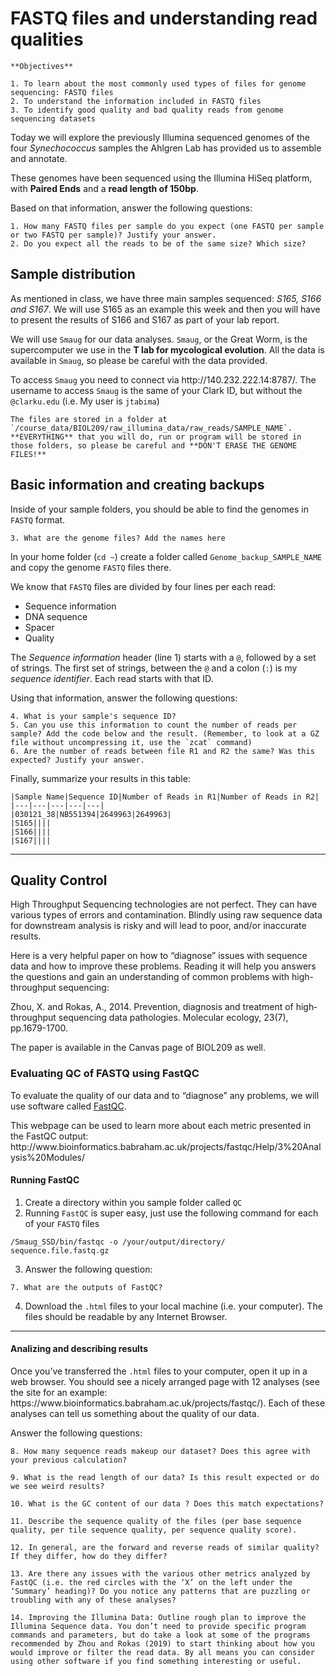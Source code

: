 # FASTQ files and understanding read qualities


```block

**Objectives**

1. To learn about the most commonly used types of files for genome sequencing: FASTQ files
2. To understand the information included in FASTQ files
3. To identify good quality and bad quality reads from genome sequencing datasets

```


Today we will explore the previously Illumina sequenced genomes of the four *Synechococcus* samples the Ahlgren Lab has provided us to assemble and annotate.

These genomes have been sequenced using the Illumina HiSeq platform, with **Paired Ends** and a **read length of 150bp**.

Based on that information, answer the following questions:

```block
1. How many FASTQ files per sample do you expect (one FASTQ per sample or two FASTQ per sample)? Justify your answer.
2. Do you expect all the reads to be of the same size? Which size?
```

## Sample distribution

As mentioned in class, we have three main samples sequenced: *S165, S166 and S167*. We will use S165 as an example this week and then you will have to present the results of S166 and S167 as part of your lab report. 

We will use `Smaug` for our data analyses. `Smaug`, or the Great Worm, is the supercomputer we use in the **T lab for mycological evolution**. All the data is available in `Smaug`, so please be careful with the data provided.

To access `Smaug` you need to connect via http://140.232.222.14:8787/. The username to access `Smaug` is the same of your Clark ID, but without the `@clarku.edu` (i.e. My user is `jtabima`)

```block
The files are stored in a folder at `/course_data/BIOL209/raw_illumina_data/raw_reads/SAMPLE_NAME`. **EVERYTHING** that you will do, run or program will be stored in those folders, so please be careful and **DON'T ERASE THE GENOME FILES!**
```

## Basic information and creating backups

Inside of your sample folders, you should be able to find the genomes in `FASTQ` format. 

```block
3. What are the genome files? Add the names here
```

In your home folder (`cd ~`) create a folder called `Genome_backup_SAMPLE_NAME` and copy the genome `FASTQ` files there. 

We know that `FASTQ` files are divided by four lines per each read: 

  * Sequence information
  * DNA sequence
  * Spacer
  * Quality
  
The *Sequence information* header (line 1) starts with a `@`, followed by a set of strings. The first set of strings, between the `@` and a colon (`:`) is my *sequence identifier*. Each read starts with that ID.
  
Using that information, answer the following questions:
  
```block
4. What is your sample's sequence ID?
5. Can you use this information to count the number of reads per sample? Add the code below and the result. (Remember, to look at a GZ file without uncompressing it, use the `zcat` command)
6. Are the number of reads between file R1 and R2 the same? Was this expected? Justify your answer.
```

Finally, summarize your results in this table:

```block
|Sample Name|Sequence ID|Number of Reads in R1|Number of Reads in R2|
|---|---|---|---|---|
|030121_38|NB551394|2649963|2649963|
|S165||||
|S166||||
|S167||||
```  
  
***

## Quality Control

High Throughput Sequencing technologies are not perfect. They can have various types of errors and contamination. Blindly using raw sequence data for downstream analysis is risky and will lead to poor, and/or inaccurate results.

Here is a very helpful paper on how to “diagnose” issues with sequence data and how to improve these problems. Reading it will help you answers the questions and gain an understanding of common problems with high-throughput sequencing:

Zhou, X. and Rokas, A., 2014. Prevention, diagnosis and treatment of high‐throughput sequencing data pathologies. Molecular ecology, 23(7), pp.1679-1700.

The paper is available in the Canvas page of BIOL209 as well.


### Evaluating QC of FASTQ using FastQC

To evaluate the quality of our data and to “diagnose” any problems, we will use software called [FastQC](http://www.bioinformatics.babraham.ac.uk/projects/fastqc/). 

This webpage can be used to learn more about each metric presented in the FastQC output: http://www.bioinformatics.babraham.ac.uk/projects/fastqc/Help/3%20Analysis%20Modules/

#### Running FastQC

1. Create a directory within you sample folder called `QC`
2. Running `FastQC` is super easy, just use the following command for each of your `FASTQ` files

```
/Smaug_SSD/bin/fastqc -o /your/output/directory/ sequence.file.fastq.gz
```

3. Answer the following question:

```block
7. What are the outputs of FastQC?
```

4. Download the `.html` files to your local machine (i.e. your computer). The files should be readable by any Internet Browser.

***

#### Analizing and describing results

Once you’ve transferred the `.html` files to your computer, open it up in a web browser. You should see a nicely arranged page with 12 analyses (see the site for an example: https://www.bioinformatics.babraham.ac.uk/projects/fastqc/). Each of these analyses can tell us something about the quality of our data.

Answer the following questions:

```block
8. How many sequence reads makeup our dataset? Does this agree with your previous calculation?

9. What is the read length of our data? Is this result expected or do we see weird results?

10. What is the GC content of our data ? Does this match expectations?

11. Describe the sequence quality of the files (per base sequence quality, per tile sequence quality, per sequence quality score).

12. In general, are the forward and reverse reads of similar quality? If they differ, how do they differ?

13.	Are there any issues with the various other metrics analyzed by FastQC (i.e. the red circles with the ‘X’ on the left under the ‘Summary’ heading)? Do you notice any patterns that are puzzling or troubling with any of these analyses?

14. Improving the Illumina Data: Outline rough plan to improve the Illumina Sequence data. You don’t need to provide specific program commands and parameters, but do take a look at some of the programs recommended by Zhou and Rokas (2019) to start thinking about how you would improve or filter the read data. By all means you can consider using other software if you find something interesting or useful. 
``` 